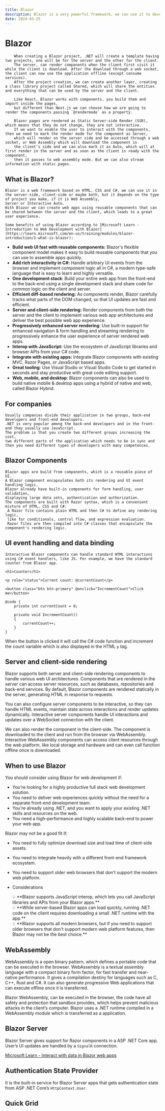 ```yaml
---
title: Blazor
description: Blazor is a very powerful framework, we can use it to develop front-end and back-end with components using razor pages, that can be rendered in the client and also on the server. If you are thinking about testing or developing with Blazor
date: 2024-03-25 
---
```


# Blazor

        When creating a Blazor project, .NET will create a template having two projects, one will be for the server and the other for the client. 
        The server, can render components when the client first visit it while the client is download. After the download through a web socket, the client can now use the application offline (except consume services). 
        After the project creation, we can create another layer, creating a class library project called Shared, which will share the entities and everything that can be used by the server and the client.
    
        Like React, Blazor works with components, you build them and import inside the pages, 
        but different than Next.js we can choose how we are going to render the components passing `@rendermode` as a property.
    
        Blazor pages are rendered as Static Server-side Render (SSR), which means that they do not change, they are not interactive. 
        If we want to enable the user to interact with the components, then we need to mark the render mode for the component as Server, 
        which will render on the server side and be accessed through a web socket, or Web Assembly which will download the component in 
        the client’s side and we can also mark it as Auto, which will at first render in the server and as soon as the client is ready with the component, 
        then it passes to web assembly mode. But we can also stream information with static pages.
    

## What is Blazor?

    Blazor is a web framework based on HTML, CSS and C#, we can use it in the server-side, client-side or maybe both, but it depends on the type of project you make, if it is Web Assembly,
    Server or Interactive Auto. 
    With Blazor we can create web apps using reusable components that can be shared between the server and the client, which leads to a great user experience.

    Some benefits of using Blazor according to [Microsoft Learn - Introduction to Web Development with Blazor](https://learn.microsoft.com/en-us/training/modules/blazor-introduction/2-what-is-blazor): 

- **Build web UI fast with reusable components:** Blazor's flexible component model makes it easy to build reusable components that you can use to assemble apps quickly.
- **Add rich interactivity in C#:** Handle arbitrary UI events from the browser and implement component logic all in C#, a modern type-safe language that is easy to learn and highly versatile.
- **One development stack**: Build your entire web app from the front-end to the back-end using a single development stack and share code for common logic on the client and server.
- **Efficient diff-based rendering:** As components render, Blazor carefully tracks what parts of the DOM changed, so that UI updates are fast and efficient.
- **Server and client-side rendering:** Render components from both the server and the client to implement various web app architectures and deliver the best possible web app experience.
- **Progressively enhanced server rendering**: Use built-in support for enhanced navigation & form handling and streaming rendering to progressively enhance the user experience of server rendered web apps.
- **Interop with JavaScript:** Use the ecosystem of JavaScript libraries and browser APIs from your C# code.
- **Integrate with existing apps:** Integrate Blazor components with existing MVC, Razor Pages, or JavaScript based apps.
- **Great tooling**: Use Visual Studio or Visual Studio Code to get started in seconds and stay productive with great code editing support.
- **Web, mobile, and desktop**: Blazor components can also be used to build native mobile & desktop apps using a hybrid of native and web, called Blazor Hybrid.

## For companies

    Usually companies divide their application in two groups, back-end developers and front-end developers. 
    .NET is very popular among the back-end developers and in the front-end they usually use JavaScript. 
    The problem is that you create two different groups increasing the cost, 
    two different parts of the application which needs to be in sync and then you need different types of developers with many competences.

## Blazor Components

    Blazor apps are build from components, which is a reusable piece of UI. 
    A Blazor component encapsulates both its rendering and UI event handling logic. 
    Blazor already have built-in components for form handling, user validation, 
    displaying large data sets, authentication and authorization. 
    The components are built with Razor syntax, which is a convenient mixture of HTML, CSS and C#.
     A Razor file contains plain HTML and then C# to define any rendering logic, 
     like for conditionals, control flow, and expression evaluation. 
     Razor files are then compiled into C# classes that encapsulate the component's rendering logic.

## UI event handling and data binding

    Interactive Blazor components can handle standard HTML interactions using C# event handlers, like JS. For example, we have the standard counter from Blazor app.

```razor
<h1>Counter</h1>

<p role="status">Current count: @currentCount</p>

<button class="btn btn-primary" @onclick="IncrementCount">Click me</button>

@code {
    private int currentCount = 0;

    private void IncrementCount()
    {
        currentCount++;
    }
}
```

When the button is clicked it will call the C# code function and increment the count variable which is also displayed in the HTML `p` tag.

## Server and client-side rendering

Blazor supports both server and client-side rendering components to handle various web UI architectures. Components that are rendered in the server can access server resources, such as databases, repositories and back-end services. By default, Blazor components are rendered statically in the server, generating HTML in response to requests.

You can also configure server components to be interactive, so they can handle HTML events, maintain state across interactions and render updates dynamically. Interactive server components handle UI interactions and updates over a WebSocket connection with the client.

We can also render the component in the client-side. The component is downloaded to the client and run from the browser via WebAssembly. Interactive WebAssembly components can access client resources through the web platform, like local storage and hardware and can even call function offline once is downloaded.

## When to use Blazor

You should consider using Blazor for web development if:

- You're looking for a highly productive full stack web development solution.
- You need to deliver web experiences quickly without the need for a separate front-end development team.
- You're already using .NET, and you want to apply your existing .NET skills and resources on the web.
- You need a high-performance and highly scalable back-end to power your web app.

Blazor may not be a good fit if:

- You need to fully optimize download size and load time of client-side assets.
- You need to integrate heavily with a different front-end framework ecosystem.
- You need to support older web browsers that don't support the modern web platform.

- Considerations
    
    <aside>
    💡 **Blazor supports JavaScript interop, which lets you call JavaScript libraries and APIs from your Blazor apps.**
    
    </aside>
    
    <aside>
    💡 **While server-based Blazor apps can load quickly, running .NET code on the client requires downloading a small .NET runtime with the app.**
    
    </aside>
    
    <aside>
    💡 **Blazor supports all modern browsers, but if you need to support older browsers that don't support modern web platform features, then Blazor may not be the best choice.**
    
    </aside>
    

## WebAssembly

WebAssembly is a open binary pattern, which defines a portable code that can be executed in the browser. WebAssembly is a textual assembly language with a compact binary form factor, for fast transfer and near-native performance. It gives a compilation destiny for languages such as C, C++, Rust and C#. It can also generate progressive Web applications that can execute offline once it is transferred. 

Blazor WebAssembly, can be executed in the browser, the code have all safety and protection that sandbox provides, which helps prevent malicious attacks in the client’s computer. Blazor uses a .NET runtime compiled in a WebAssembly module which is transferred as a application. 

## Blazor Server

Blazor Server gives support for Razor components in a ASP .NET Core app. User’s UI updates are handled by a `SignalR` connection.

 [Microsoft Learn - Interact with data in Blazor web apps](https://learn.microsoft.com/en-us/training/modules/interact-with-data-blazor-web-apps/1-introduction)

## Authentication State Provider

It is the built-in service for Blazor Server apps that gets authentication state from ASP .NET Core’s `HttpContext.User`.

## Quick Grid